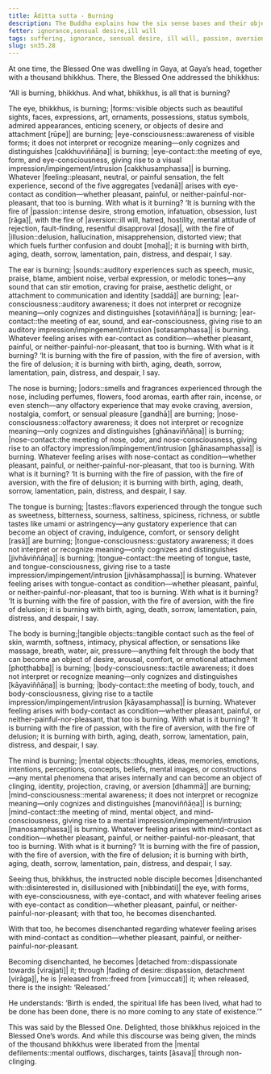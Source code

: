 ```yaml
---
title: Āditta sutta - Burning
description: The Buddha explains how the six sense bases and their objects are burning with the fires of passion, aversion, and delusion, and how to become disenchanted, dispassionate, and liberated.
fetter: ignorance,sensual desire,ill will
tags: suffering, ignorance, sensual desire, ill will, passion, aversion, delusion, disenchantment, dispassion, liberation, sn, sn35-44, sn35, six-sense bases
slug: sn35.28
---
```


At one time, the Blessed One was dwelling in Gaya, at Gaya’s head, together with a thousand bhikkhus. There, the Blessed One addressed the bhikkhus:

“All is burning, bhikkhus. And what, bhikkhus, is all that is burning?

The eye, bhikkhus, is burning; |forms::visible objects such as beautiful sights, faces, expressions, art, ornaments, possessions, status symbols, admired appearances, enticing scenery, or objects of desire and attachment [rūpe]| are burning; |eye-consciousness::awareness of visible forms; it does not interpret or recognize meaning—only cognizes and distinguishes [cakkhuviññāṇa]| is burning; |eye-contact::the meeting of eye, form, and eye-consciousness, giving rise to a visual impression/impingement/intrusion [cakkhusamphassa]| is burning. Whatever |feeling::pleasant, neutral, or painful sensation, the felt experience, second of the five aggregates [vedanā]| arises with eye-contact as condition—whether pleasant, painful, or neither-painful-nor-pleasant, that too is burning. With what is it burning? ‘It is burning with the fire of |passion::intense desire, strong emotion, infatuation, obsession, lust [rāga]|, with the fire of |aversion::ill will, hatred, hostility, mental attitude of rejection, fault-finding, resentful disapproval [dosa]|, with the fire of |illusion::delusion, hallucination, misapprehension, distorted view; that which fuels further confusion and doubt [moha]|; it is burning with birth, aging, death, sorrow, lamentation, pain, distress, and despair, I say.

The ear is burning; |sounds::auditory experiences such as speech, music, praise, blame, ambient noise, verbal expression, or melodic tones—any sound that can stir emotion, craving for praise, aesthetic delight, or attachment to communication and identity [saddā]| are burning; |ear-consciousness::auditory awareness; it does not interpret or recognize meaning—only cognizes and distinguishes [sotaviññāṇa]| is burning; |ear-contact::the meeting of ear, sound, and ear-consciousness, giving rise to an auditory impression/impingement/intrusion [sotasamphassa]| is burning. Whatever feeling arises with ear-contact as condition—whether pleasant, painful, or neither-painful-nor-pleasant, that too is burning. With what is it burning? ‘It is burning with the fire of passion, with the fire of aversion, with the fire of delusion; it is burning with birth, aging, death, sorrow, lamentation, pain, distress, and despair, I say.

The nose is burning; |odors::smells and fragrances experienced through the nose, including perfumes, flowers, food aromas, earth after rain, incense, or even stench—any olfactory experience that may evoke craving, aversion, nostalgia, comfort, or sensual pleasure [gandhā]| are burning; |nose-consciousness::olfactory awareness; it does not interpret or recognize meaning—only cognizes and distinguishes [ghānaviññāṇa]| is burning; |nose-contact::the meeting of nose, odor, and nose-consciousness, giving rise to an olfactory impression/impingement/intrusion [ghānasamphassa]| is burning. Whatever feeling arises with nose-contact as condition—whether pleasant, painful, or neither-painful-nor-pleasant, that too is burning. With what is it burning? ‘It is burning with the fire of passion, with the fire of aversion, with the fire of delusion; it is burning with birth, aging, death, sorrow, lamentation, pain, distress, and despair, I say.

The tongue is burning; |tastes::flavors experienced through the tongue such as sweetness, bitterness, sourness, saltiness, spiciness, richness, or subtle tastes like umami or astringency—any gustatory experience that can become an object of craving, indulgence, comfort, or sensory delight [rasā]| are burning; |tongue-consciousness::gustatory awareness; it does not interpret or recognize meaning—only cognizes and distinguishes [jivhāviññāṇa]| is burning; |tongue-contact::the meeting of tongue, taste, and tongue-consciousness, giving rise to a taste impression/impingement/intrusion [jivhāsamphassa]| is burning. Whatever feeling arises with tongue-contact as condition—whether pleasant, painful, or neither-painful-nor-pleasant, that too is burning. With what is it burning? ‘It is burning with the fire of passion, with the fire of aversion, with the fire of delusion; it is burning with birth, aging, death, sorrow, lamentation, pain, distress, and despair, I say.

The body is burning;|tangible objects::tangible contact such as the feel of skin, warmth, softness, intimacy, physical affection, or sensations like massage, breath, water, air, pressure—anything felt through the body that can become an object of desire, arousal, comfort, or emotional attachment [phoṭṭhabba]| is burning; |body-consciousness::tactile awareness; it does not interpret or recognize meaning—only cognizes and distinguishes [kāyaviññāṇa]| is burning; |body-contact::the meeting of body, touch, and body-consciousness, giving rise to a tactile impression/impingement/intrusion [kāyasamphassa]| is burning. Whatever feeling arises with body-contact as condition—whether pleasant, painful, or neither-painful-nor-pleasant, that too is burning. With what is it burning? ‘It is burning with the fire of passion, with the fire of aversion, with the fire of delusion; it is burning with birth, aging, death, sorrow, lamentation, pain, distress, and despair, I say.

The mind is burning; |mental objects::thoughts, ideas, memories, emotions, intentions, perceptions, concepts, beliefs, mental images, or constructions—any mental phenomena that arises internally and can become an object of clinging, identity, projection, craving, or aversion [dhammā]| are burning; |mind-consciousness::mental awareness; it does not interpret or recognize meaning—only cognizes and distinguishes [manoviññāṇa]| is burning; |mind-contact::the meeting of mind, mental object, and mind-consciousness, giving rise to a mental impression/impingement/intrusion [manosamphassa]| is burning. Whatever feeling arises with mind-contact as condition—whether pleasant, painful, or neither-painful-nor-pleasant, that too is burning. With what is it burning? ‘It is burning with the fire of passion, with the fire of aversion, with the fire of delusion; it is burning with birth, aging, death, sorrow, lamentation, pain, distress, and despair, I say.

Seeing thus, bhikkhus, the instructed noble disciple becomes |disenchanted with::disinterested in, disillusioned with [nibbindati]| the eye, with forms, with eye-consciousness, with eye-contact, and with whatever feeling arises with eye-contact as condition—whether pleasant, painful, or neither-painful-nor-pleasant; with that too, he becomes disenchanted.

With that too, he becomes disenchanted regarding whatever feeling arises with mind-contact as condition—whether pleasant, painful, or neither-painful-nor-pleasant.

Becoming disenchanted, he becomes |detached from::dispassionate towards [virajjati]| it; through |fading of desire::dispassion, detachment [virāga]|, he is |released from::freed from [vimuccati]| it; when released, there is the insight: ‘Released.’

He understands: ‘Birth is ended, the spiritual life has been lived, what had to be done has been done, there is no more coming to any state of existence.’”

This was said by the Blessed One. Delighted, those bhikkhus rejoiced in the Blessed One’s words. And while this discourse was being given, the minds of the thousand bhikkhus were liberated from the |mental defilements::mental outflows, discharges, taints [āsava]| through non-clinging.
